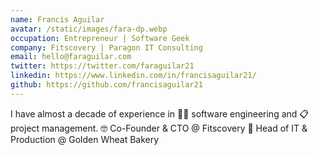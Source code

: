 ```yaml
---
name: Francis Aguilar
avatar: /static/images/fara-dp.webp
occupation: Entrepreneur | Software Geek
company: Fitscovery | Paragon IT Consulting
email: hello@faraguilar.com
twitter: https://twitter.com/faraguilar21
linkedin: https://www.linkedin.com/in/francisaguilar21/
github: https://github.com/francisaguilar21
---
```


I have almost a decade of experience in 👨‍💻 software engineering and 📋 project management.
🤓 Co-Founder & CTO @ Fitscovery
🍞 Head of IT & Production @ Golden Wheat Bakery